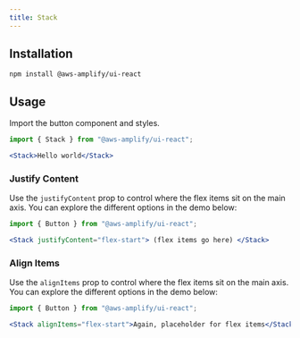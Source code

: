 ```yaml
---
title: Stack
---
```


## Installation

```
npm install @aws-amplify/ui-react
```

## Usage
Import the button component and styles.

```jsx
import { Stack } from "@aws-amplify/ui-react";

<Stack>Hello world</Stack>
```

### Justify Content
Use the `justifyContent` prop to control where the flex items sit on the main axis. You can explore the different options in the demo below:

```jsx
import { Button } from "@aws-amplify/ui-react";

<Stack justifyContent="flex-start"> (flex items go here) </Stack>
```

<StackDemo demoType='justifyContent'/>

### Align Items
Use the `alignItems` prop to control where the flex items sit on the main axis. You can explore the different options in the demo below:

```jsx
import { Button } from "@aws-amplify/ui-react";

<Stack alignItems="flex-start">Again, placeholder for flex items</Stack>
```

<StackDemo demoType='alignItems'/>